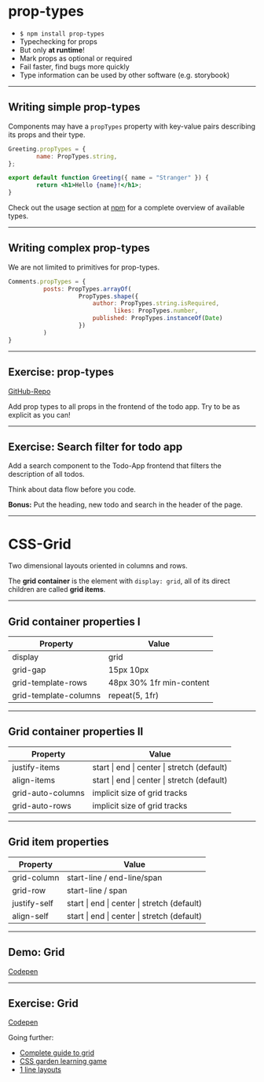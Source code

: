 # prop-types

-   `$ npm install prop-types`
-   Typechecking for props
-   But only **at runtime**!
-   Mark props as optional or required
-   Fail faster, find bugs more quickly
-   Type information can be used by other software (e.g. storybook)

---

## Writing simple prop-types

Components may have a `propTypes` property with key-value pairs describing its props and their type.

```jsx
Greeting.propTypes = {
        name: PropTypes.string,
};

export default function Greeting({ name = "Stranger" }) {
        return <h1>Hello {name}!</h1>;
}
```

Check out the usage section at [npm](https://www.npmjs.com/package/prop-types#usage) for a complete overview of available types.

---

## Writing complex prop-types

We are not limited to primitives for prop-types.

```jsx
Comments.propTypes = {
	      posts: PropTypes.arrayOf(
		            PropTypes.shape({
                        author: PropTypes.string.isRequired,
			                  likes: PropTypes.number,
                        published: PropTypes.instanceOf(Date)
		            })
	      )
}
```

---

## Exercise: prop-types

[GitHub-Repo](https://github.com/neuefische/hh-2020-j1-todo-web-app)

Add prop types to all props in the frontend of the todo app. Try to be as explicit as you can!

---

## Exercise: Search filter for todo app

Add a search component to the Todo-App frontend that filters the description of all todos.

Think about data flow before you code.

**Bonus:** Put the heading, new todo and search in the header of the page.

---

# CSS-Grid
Two dimensional layouts oriented in columns and rows. 

The **grid container** is the element with `display: grid`, all of its direct children are called **grid items**. 

---

## Grid container properties I

|Property|Value|
|---|---|
|display|grid|
|grid-gap|15px 10px |
|grid-template-rows | 48px 30% 1fr min-content|
|grid-template-columns | repeat(5, 1fr) |

---

## Grid container properties II
|Property|Value|
|---|---|
|justify-items| start \| end \| center \| stretch (default)|
|align-items|  start \| end \| center \| stretch (default)|
|grid-auto-columns | implicit size of grid tracks|
|grid-auto-rows | implicit size of grid tracks |

---

## Grid item properties

|Property|Value|
|---|---|
|grid-column| start-line / end-line/span |
|grid-row| start-line / span|
|justify-self | start \| end \| center \| stretch (default)|
|align-self | start \| end \| center \| stretch (default) |

---

## Demo: Grid

[Codepen](https://codepen.io/jamarob/pen/qBNNGNR)

---

## Exercise: Grid

[Codepen](https://codepen.io/jamarob/pen/pobbmNX)

Going further:
- [Complete guide to grid](https://css-tricks.com/snippets/css/complete-guide-grid/)
- [CSS garden learning game](https://cssgridgarden.com/)
- [1 line layouts](https://1linelayouts.glitch.me/)


